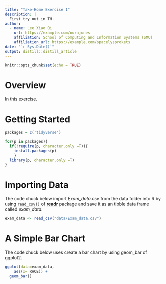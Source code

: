 ```yaml
---
title: "Take-Home Exercise 1"
description: |
  First try out in TH.
author:
  - name: Lee Xiao Qi 
    url: https://example.com/norajones
    affiliation: School of Computing and Information Systems (SMU)
    affiliation_url: https://example.com/spacelysprokets
date: "`r Sys.Date()`"
output: distill::distill_article
---
```


```r
knitr::opts_chunk$set(echo = TRUE)
```

# Overview

In this exercise.

# Getting Started
```r
packages = c('tidyverse')

for(p in packages){
  if(!require(p, character.only =T)){
    install.packages(p)
    }
  library(p, character.only =T)
}
```

# Importing Data
The code chuck below import *Exam_data.csv* from the data folder into R by using [`read_csv()`](www.test.com) of [**readr**](www.test1.com) package and save it as an tibble data frame called *exam_data*. 

```r
exam_data <- read_csv("data/Exam_data.csv")
```

# A Simple Bar Chart 
The code chuck below uses create a bar chart by using geom_bar of ggplot2.

```r

ggplot(data=exam_data, 
    aes(x= RACE)) +
  geom_bar()
```



